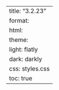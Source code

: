 ---
title: "3.2.23"
format:
    html:
        theme:
            light: flatly
            dark: darkly
        css: styles.css
        toc: true
---